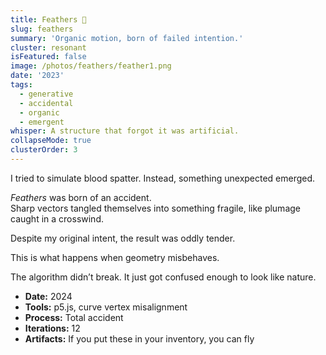 ```yaml
---
title: Feathers 🎨
slug: feathers
summary: 'Organic motion, born of failed intention.'
cluster: resonant
isFeatured: false
image: /photos/feathers/feather1.png
date: '2023'
tags:
  - generative
  - accidental
  - organic
  - emergent
whisper: A structure that forgot it was artificial.
collapseMode: true
clusterOrder: 3
---
```



<ProjectOverview>
I tried to simulate blood spatter.  
Instead, something unexpected emerged.  

*Feathers* was born of an accident.  
Sharp vectors tangled themselves into something fragile, like plumage caught in a crosswind.

Despite my original intent, the result was oddly tender.

This is what happens when geometry misbehaves.
</ProjectOverview>

<MediaSection title="Gallery">
<div className="grid grid-cols-2 sm:grid-cols-3 md:grid-cols-5 gap-4">
  <ZoomImage src="/photos/feathers/feather2.png" alt="Feathers, Part 2" />
  <ZoomImage src="/photos/feathers/feather3.png" alt="Feathers, Part 3" />
   <ZoomImage src="/photos/feathers/feather4.png" alt="Feathers, Part 4" />
</div>
</MediaSection>

<FieldNote>
The algorithm didn’t break.  
It just got confused enough to look like nature.
</FieldNote>

<CollapseMetadata>
  <ul>
    <li><strong>Date:</strong> 2024</li>
    <li><strong>Tools:</strong> p5.js, curve vertex misalignment</li>
    <li><strong>Process:</strong> Total accident</li>
    <li><strong>Iterations:</strong> 12</li>
    <li><strong>Artifacts:</strong> If you put these in your inventory, you can fly</li>
  </ul>
</CollapseMetadata>

<CallToAction email="aaron.demby.jones@gmail.com" />
